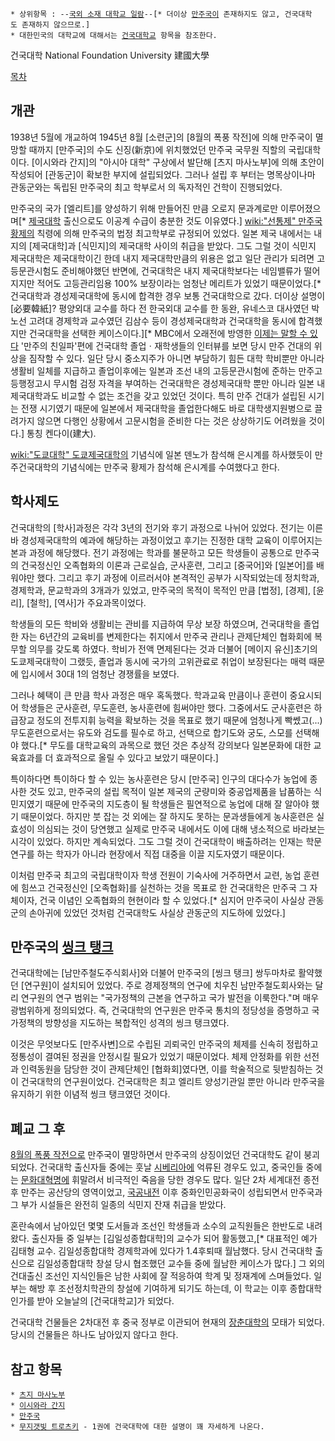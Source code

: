  * 상위항목 : --[[국외 소재 대학교 일람]]--[* 더이상 [[만주국]]이 존재하지도 않고, 건국대학도 존재하지 않으므로.]
 * 대한민국의 대학교에 대해서는 [[건국대학교]] 항목을 참조한다.

건국대학
National Foundation University
建國大學

[[목차]]
== 개관 ==
1938년 5월에 개교하여 1945년 8월 [소련군]의 [8월의 폭풍 작전]에 의해 만주국이 멸망할 때까지 [만주국]의 수도 신징(新京)에 위치했었던 만주국 국무원 직할의 국립대학이다. [이시와라 간지]의 "아시아 대학" 구상에서 발단해 [츠지 마사노부]에 의해 초안이 작성되어 [관동군]이 확보한 부지에 설립되었다. 그러나 설립 후 부터는 명목상이나마 관동군와는 독립된 만주국의 최고 학부로서 의 독자적인 건학이 진행되었다.

만주국의 국가 [엘리트]를 양성하기 위해 만들어진 만큼 오로지 문과계로만 이루어졌으며[* [[제국대학]] 출신으로도 이공계 수급이 충분한 것도 이유였다.] [[wiki:"선통제" 만주국 황제]]의 칙령에 의해 만주국의 법정 최고학부로 규정되어 있었다. 일본 제국 내에서는 내지의 [제국대학]과 [식민지]의 제국대학 사이의 취급을 받았다. 그도 그럴 것이 식민지 제국대학은 제국대학이긴 한데 내지 제국대학만큼의 위용은 없고 일단 관리가 되려면 고등문관시험도 준비해야했던 반면에, 건국대학은 내지 제국대학보다는 네임밸류가 떨어지지만 적어도 고등관리임용 100% 보장이라는 엄청난 메리트가 있었기 때문이었다.[* 건국대학과 경성제국대학에 동시에 합격한 경우 보통 건국대학으로 갔다. 더이상 설명이 [必要韓紙]? 평양외대 교수를 하다 전 한국외대 교수를 한 동완, 유네스코 대사였던 박노선 고려대 경제학과 교수였던 김삼수 등이 경성제국대학과 건국대학을 동시에 합격했지만 건국대학을 선택한 케이스이다.][* MBC에서 오래전에 방영한 [[이제는 말할 수 있다]] '만주의 친일파'편에 건국대학 졸업ㆍ재학생들의 인터뷰를 보면 당시 만주 건대의 위상을 짐작할 수 있다. 일단 당시 중소지주가 아니면 부담하기 힘든 대학 학비뿐만 아니라 생활비 일체를 지급하고 졸업이후에는 일본과 조선 내의 고등문관시험에 준하는 만주고등행정고시 무시험 검정 자격을 부여하는 건국대학은 경성제국대학 뿐만 아니라 일본 내 제국대학과도 비교할 수 없는 조건을 갖고 있었던 것이다. 특히 만주 건대가 설립된 시기는 전쟁 시기였기 때문에 일본에서 제국대학을 졸업한다해도 바로 대학생지원병으로 끌려가지 않으면 다행인 상황에서 고문시험을 준비한 다는 것은 상상하기도 어려웠을 것이다.] 통칭 켄다이(建大).

[[wiki:"도쿄대학" 도쿄제국대학]]의 기념식에 일본 덴노가 참석해 은시계를 하사했듯이 만주건국대학의 기념식에는 만주국 황제가 참석해 은시계를 수여했다고 한다.
== 학사제도 == 
건국대학의 [학사]과정은 각각 3년의 전기와 후기 과정으로 나뉘어 있었다. 전기는 이른바 경성제국대학의 예과에 해당하는 과정이었고 후기는 진정한 대학 교육이 이루어지는 본과 과정에 해당했다. 전기 과정에는 학과를 불문하고 모든 학생들이 공통으로 만주국의 건국정신인 오족협화의 이론과 근로실습, 군사훈련, 그리고 [중국어]와 [일본어]를 배워야만 했다. 그리고 후기 과정에 이르러서야 본격적인 공부가 시작되었는데 정치학과, 경제학과, 문교학과의 3개과가 있었고, 만주국의 목적이 목적인 만큼 [법정], [경제], [윤리], [철학], [역사]가 주요과목이었다.

학생들의 모든 학비와 생활비는 관비를 지급하여 무상 보장 하였으며, 건국대학을 졸업한 자는 6년간의 교육비를 변제한다는 취지에서 만주국 관리나 관제단체인 협화회에 복무할 의무를 갖도록 하였다. 학비가 전액 면제된다는 것과 더불어 [메이지 유신]초기의 도쿄제국대학이 그랬듯, 졸업과 동시에 국가의 고위관료로 취업이 보장된다는 매력 때문에 입시에서 30대 1의 엄청난 경쟁률을 보였다.

그러나 혜택이 큰 만큼 학사 과정은 매우 혹독했다. 학과교육 만큼이나 훈련이 중요시되어 학생들은 군사훈련, 무도훈련, 농사훈련에 힘써야만 했다. 그중에서도 군사훈련은 하급장교 정도의 전투지휘 능력을 확보하는 것을 목표로 했기 때문에 엄청나게 빡쎘고(...) 무도훈련으로서는 유도와 검도를 필수로 하고, 선택으로 합기도와 궁도, 스모를 선택해야 했다.[* 무도를 대학교육의 과목으로 했던 것은 추상적 강의보다 일본문화에 대한 교육효과를 더 효과적으로 올릴 수 있다고 보았기 때문이다.]

특이하다면 특이하다 할 수 있는 농사훈련은 당시 [만주국] 인구의 대다수가 농업에 종사한 것도 있고, 만주국의 설립 목적이 일본 제국의 군량미와 중공업제품을 납품하는 식민지였기 때문에 만주국의 지도층이 될 학생들은 필연적으로 농업에 대해 잘 알아야 했기 때문이었다. 하지만 붓 잡는 것 외에는 잘 하지도 못하는 문과생들에게 농사훈련은 실효성이 의심되는 것이 당연했고 실제로 만주국 내에서도 이에 대해 냉소적으로 바라보는 시각이 있었다. 하지만 계속되었다. 그도 그럴 것이 건국대학이 배출하려는 인재는 학문연구를 하는 학자가 아니라 현장에서 직접 대중을 이끌 지도자였기 때문이다.

이처럼 만주국 최고의 국립대학이자 학생 전원이 기숙사에 거주하면서 교련, 농업 훈련에 힘쓰고 건국정신인 [오족협화]를 실천하는 것을 목표로 한 건국대학은 만주국 그 자체이자, 건국 이념인 오족협화의 현현이라 할 수 있었다.[* 심지어 만주국이 사실상 관동군의 손아귀에 있었던 것처럼 건국대학도 사실상 관동군의 지도하에 있었다.]

== 만주국의 [[씽크 탱크]] ==
건국대학에는 [남만주철도주식회사]와 더불어 만주국의 [씽크 탱크] 쌍두마차로 활약했던 [연구원]이 설치되어 있었다. 주로 경제정책의 연구에 치우친 남만주철도회사와는 달리 연구원의 연구 범위는 "국가정책의 근본을 연구하고 국가 발전을 이룩한다."며 매우 광범위하게 정의되었다. 즉, 건국대학의 연구원은 만주국 통치의 정당성을 증명하고 국가정책의 방향성을 지도하는 복합적인 성격의 씽크 탱크였다.

이것은 무엇보다도 [만주사변]으로 수립된 괴뢰국인 만주국의 체제를 신속히 정립하고 정통성이 결여된 정권을 안정시킬 필요가 있었기 때문이었다. 체제 안정화를 위한 선전과 인력동원을 담당한 것이 관제단체인 [협화회]였다면, 이를 학술적으로 뒷받침하는 것이 건국대학의 연구원이었다. 건국대학은 최고 엘리트 양성기관일 뿐만 아니라 만주국을 유지하기 위한 이념적 씽크 탱크였던 것이다.

== 폐교 그 후 ==
[[8월의 폭풍 작전]]으로 만주국이 멸망하면서 만주국의 상징이었던 건국대학도 같이 붕괴되었다. 건국대학 출신자들 중에는 훗날 [[시베리아]]에 억류된 경우도 있고, 중국인들 중에는 [[문화대혁명]]에 휘말려서 비극적인 죽음을 당한 경우도 많다. 일단 2차 세계대전 종전 후 만주는 공산당의 영역이었고, [[국공내전]] 이후 중화인민공화국이 성립되면서 만주국과 그 부가 시설들은 완전히 일종의 식민지 잔재 취급을 받았다.

혼란속에서 남아있던 몇몇 도서들과 조선인 학생들과 소수의 교직원들은 한반도로 내려왔다. 출신자들 중 일부는 [김일성종합대학]의 교수가 되어 활동했고,[* 대표적인 예가 김태형 교수. 김일성종합대학 경제학과에 있다가 1.4후퇴때 월남했다. 당시 건국대학 출신으로 김일성종합대학 창설 당시 협조했던 교수들 중에 월남한 케이스가 많다.] 그 외의 건대출신 조선인 지식인들은 남한 사회에 잘 적응하여 학계 및 정재계에 스며들었다. 일부는 해방 후 조선정치학관의 창설에 기여하게 되기도 하는데, 이 학교는 이후 종합대학 인가를 받아 오늘날의 [건국대학교]가 되었다.

건국대학 건물들은 2차대전 후 중국 정부로 이관되어 현재의 [[장춘대학]]의 모태가 되었다. 당시의 건물들은 하나도 남아있지 않다고 한다.

== 참고 항목 ==

 * [[츠지 마사노부]]
 * [[이시와라 간지]]
 * [[만주국]]
 * [[무지갯빛 트로츠키]] - 1권에 건국대학에 대한 설명이 꽤 자세하게 나온다. 

